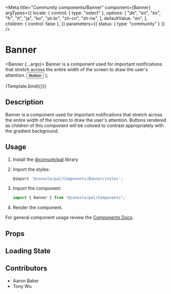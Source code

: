 
<Meta
  title="Community components/Banner"
  component={Banner}
  argTypes={{
    locale: {
      control: { type: "select" },
      options: [
        "de",
        "en",
        "es",
        "fr",
        "it",
        "ja",
        "ko",
        "pt-br",
        "zh-cn",
        "zh-tw",
      ],
      defaultValue: "en",
    },
    children: { control: false },
  }}
  parameters={{ status: { type: "community" } }}
/>

# Banner

  <Banner {...args}>
    Banner is a component used for important notifications that stretch across
    the entire width of the screen to draw the user's attention.
    <Button kind="primary" size="small">
      Button
    </Button>
  </Banner>
);

<Canvas>
  <Story
    name="Demo"
    args={{
      dismissible: true,
      withGradient: true,
    }}
  >
    {Template.bind({})}
  </Story>
</Canvas>

## Description

Banner is a component used for important notifications that stretch across the entire width of the screen to draw the user's attention. Buttons rendered as children of this component will be colored to contrast appropriately with the gradient background.

## Usage

1.  Install the [@console/pal](https://github.ibm.com/ibmcloud/pal#how-to-install-and-use) library
2.  Import the styles:

    ```js
    @import '@console/pal/Components/Banner/styles';
    ```

3.  Import the component:

    ```js
    import { Banner } from "@console/pal/Components";
    ```

4.  Render the component.

For general component usage review the [Components Docs](https://pages.github.ibm.com/ibmcloud/pal/development-guidelines/components/overview).

## Props

<ArgsTable of={Banner} />

## Loading State

<Canvas>
  <Story name="Skeleton">
    <Banner.skeleton />
  </Story>
</Canvas>

## Contributors

- Aaron Baker
- Tony Wu
